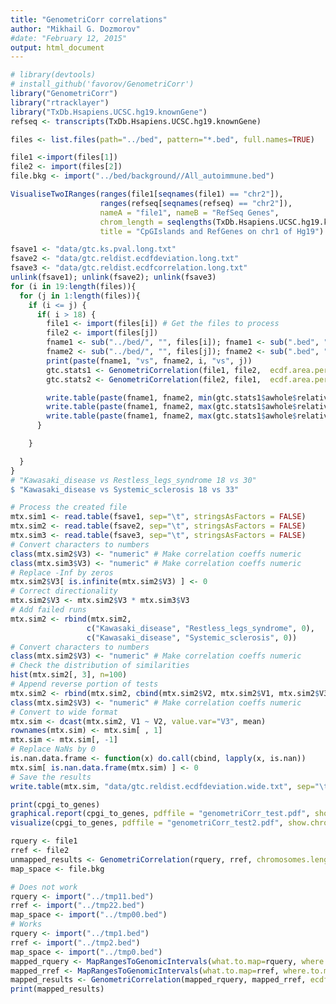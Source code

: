 ```yaml
---
title: "GenometriCorr correlations"
author: "Mikhail G. Dozmorov"
#date: "February 12, 2015"
output: html_document
---
```



```r
# library(devtools)
# install_github('favorov/GenometriCorr')
library("GenometriCorr")
library("rtracklayer")
library("TxDb.Hsapiens.UCSC.hg19.knownGene")
refseq <- transcripts(TxDb.Hsapiens.UCSC.hg19.knownGene)
```

```r
files <- list.files(path="../bed", pattern="*.bed", full.names=TRUE)

file1 <-import(files[1])
file2 <- import(files[2])
file.bkg <- import("../bed/background//All_autoimmune.bed")
```

```r
VisualiseTwoIRanges(ranges(file1[seqnames(file1) == "chr2"]),
                    ranges(refseq[seqnames(refseq) == "chr2"]),
                    nameA = "file1", nameB = "RefSeq Genes", 
                    chrom_length = seqlengths(TxDb.Hsapiens.UCSC.hg19.knownGene)["chr1"],
                    title = "CpGIslands and RefGenes on chr1 of Hg19")
```

```r
fsave1 <- "data/gtc.ks.pval.long.txt"
fsave2 <- "data/gtc.reldist.ecdfdeviation.long.txt"
fsave3 <- "data/gtc.reldist.ecdfcorrelation.long.txt"
unlink(fsave1); unlink(fsave2); unlink(fsave3)
for (i in 19:length(files)){
  for (j in 1:length(files)){
    if (i <= j) {
      if( i > 18) {
        file1 <- import(files[i]) # Get the files to process
        file2 <- import(files[j])
        fname1 <- sub("../bed/", "", files[i]); fname1 <- sub(".bed", "", fname1) # Disease names
        fname2 <- sub("../bed/", "", files[j]); fname2 <- sub(".bed", "", fname2)
        print(paste(fname1, "vs", fname2, i, "vs", j))
        gtc.stats1 <- GenometriCorrelation(file1, file2,  ecdf.area.permut.number = 0, mean.distance.permut.number = 0, jaccard.measure.permut.number = 0, keep.distributions = FALSE, showProgressBar = FALSE, awhole.only=TRUE) # Forward way testing
        gtc.stats2 <- GenometriCorrelation(file2, file1,  ecdf.area.permut.number = 0, mean.distance.permut.number = 0, jaccard.measure.permut.number = 0, keep.distributions = FALSE, showProgressBar = FALSE) # Reverse way testing

        write.table(paste(fname1, fname2, min(gtc.stats1$awhole$relative.distances.ks.p.value, gtc.stats2$awhole$relative.distances.ks.p.value), sep="\t"), fsave1, quote=F, col.names=F, row.names=F, append=T) # Minimum p-value
        write.table(paste(fname1, fname2, max(gtc.stats1$awhole$relative.distances.ecdf.deviation.area, gtc.stats2$awhole$relative.distances.ecdf.deviation.area), sep="\t"), fsave2, quote=F, col.names=F, row.names=F, append=T) # Maximum 
        write.table(paste(fname1, fname2, max(gtc.stats1$awhole$relative.distances.ecdf.area.correlation, gtc.stats1$awhole$relative.distances.ecdf.area.correlation), sep="\t"), fsave3, quote=F, col.names=F, row.names=F, append=T)
      }

    }

  }
}
# "Kawasaki_disease vs Restless_legs_syndrome 18 vs 30"
$ "Kawasaki_disease vs Systemic_sclerosis 18 vs 33"

# Process the created file
mtx.sim1 <- read.table(fsave1, sep="\t", stringsAsFactors = FALSE)
mtx.sim2 <- read.table(fsave2, sep="\t", stringsAsFactors = FALSE)
mtx.sim3 <- read.table(fsave3, sep="\t", stringsAsFactors = FALSE)
# Convert characters to numbers
class(mtx.sim2$V3) <- "numeric" # Make correlation coeffs numeric
class(mtx.sim3$V3) <- "numeric" # Make correlation coeffs numeric
# Replace -Inf by zeros
mtx.sim2$V3[ is.infinite(mtx.sim2$V3) ] <- 0
# Correct directionality
mtx.sim2$V3 <- mtx.sim2$V3 * mtx.sim3$V3
# Add failed runs
mtx.sim2 <- rbind(mtx.sim2,
                 c("Kawasaki_disease", "Restless_legs_syndrome", 0),
                 c("Kawasaki_disease", "Systemic_sclerosis", 0))
# Convert characters to numbers
class(mtx.sim2$V3) <- "numeric" # Make correlation coeffs numeric
# Check the distribution of similarities
hist(mtx.sim2[, 3], n=100)
# Append reverse portion of tests
mtx.sim2 <- rbind(mtx.sim2, cbind(mtx.sim2$V2, mtx.sim2$V1, mtx.sim2$V3))
class(mtx.sim2$V3) <- "numeric" # Make correlation coeffs numeric
# Convert to wide format
mtx.sim <- dcast(mtx.sim2, V1 ~ V2, value.var="V3", mean)
rownames(mtx.sim) <- mtx.sim[ , 1]
mtx.sim <- mtx.sim[, -1]
# Replace NaNs by 0
is.nan.data.frame <- function(x) do.call(cbind, lapply(x, is.nan))
mtx.sim[ is.nan.data.frame(mtx.sim) ] <- 0
# Save the results
write.table(mtx.sim, "data/gtc.reldist.ecdfdeviation.wide.txt", sep="\t", quote=F)

```

```r
print(cpgi_to_genes)
graphical.report(cpgi_to_genes, pdffile = "genometriCorr_test.pdf", show.chromosomes = c("chr2"), show.all = FALSE)
visualize(cpgi_to_genes, pdffile = "genometriCorr_test2.pdf", show.chromosomes = c("chr2"), show.all = FALSE)

rquery <- file1
rref <- file2
unmapped_results <- GenometriCorrelation(rquery, rref, chromosomes.length=seqlengths(TxDb.Hsapiens.UCSC.hg19.knownGene)[1:24], ecdf.area.permut.number = pn.area, mean.distance.permut.number = pn.dist, jaccard.measure.permut.number = pn.jacc, keep.distributions = FALSE, showProgressBar = TRUE)
map_space <- file.bkg

# Does not work
rquery <- import("../tmp11.bed")
rref <- import("../tmp22.bed")
map_space <- import("../tmp00.bed")
# Works
rquery <- import("../tmp1.bed")
rref <- import("../tmp2.bed")
map_space <- import("../tmp0.bed")
mapped_rquery <- MapRangesToGenomicIntervals(what.to.map=rquery, where.to.map=map_space)
mapped_rref <- MapRangesToGenomicIntervals(what.to.map=rref, where.to.map=map_space)
mapped_results <- GenometriCorrelation(mapped_rquery, mapped_rref, ecdf.area.permut.number = pn.area, mean.distance.permut.number = pn.dist, jaccard.measure.permut.number = pn.jacc, keep.distributions = FALSE, showProgressBar = TRUE)
print(mapped_results)

```

